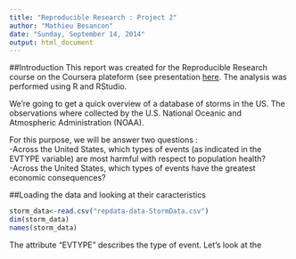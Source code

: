 ```yaml
---
title: "Reproducible Research : Project 2"
author: "Mathieu Besancon"
date: "Sunday, September 14, 2014"
output: html_document
---
```

##Introduction
This report was created for the Reproducible Research course on the Coursera plateform (see presentation [here](https://www.coursera.org/course/repdata). The analysis was performed using R and RStudio.  
  
We're going to get a quick overview of a database of storms in the US. The observations where collected by the U.S. National Oceanic and Atmospheric Administration (NOAA).  
  
For this purpose, we will be answer two questions :  
-Across the United States, which types of events (as indicated in the EVTYPE variable) are most harmful with respect to population health?  
-Across the United States, which types of events have the greatest economic consequences?  

##Loading the data and looking at their caracteristics
```r
storm_data<-read.csv("repdata-data-StormData.csv")
dim(storm_data)
names(storm_data)
```
The attribute "EVTYPE" describes the type of event. Let's look at the



